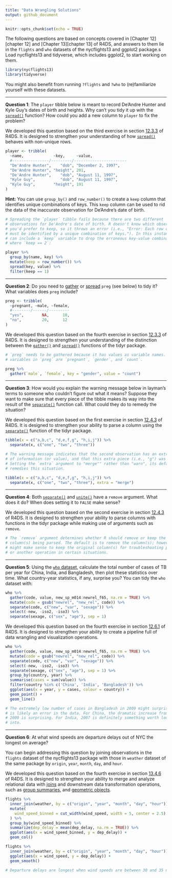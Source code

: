 ```yaml
---
title: "Data Wrangling Solutions"
output: github_document
---
```


```r
knitr::opts_chunk$set(echo = TRUE)
```

The following questions are based on concepts covered in [Chapter 12][chapter
12] and [Chapter 13][chapter 13] of R4DS, and answers to them lie in the
`flights` and `who` datasets of the nycflights13 and ggplot2 package.s Load
nycflights13 and tidyverse, which includes ggplot2, to start working on them.

```r
library(nycflights13)
library(tidyverse)
```

You might also benefit from running `?flights` and `?who` to (re)familiarize
yourself with these datasets.

--- 

**Question 1**: The `player` tibble below is meant to record De'Andre Hunter and
Kyle Guy's dates of birth and heights. Why can't you tidy it up with the
[`spread()`][12.3.2] function? How could you add a new column to `player` to fix
the problem?

We developed this question based on the third exercise in section
[12.3.3][12.3.3] of R4DS. It is designed to strengthen your understanding of how
[`spread()`][12.3.2] behaves with non-unique rows.

```r
player <- tribble(
  ~name,             ~key,     ~value,
  #----------------/---------/-----------------------
  "De'Andre Hunter",    "dob", "December 2, 1997",
  "De'Andre Hunter", "height", 201,
  "De'Andre Hunter",    "dob", "August 11, 1997",
  "Kyle Guy",           "dob", "August 11, 1997",
  "Kyle Guy",        "height", 191
)
```

**Hint:** You can use `group_by()` and `row_number()` to create a `keep` column
that identifies unique combinations of keys. This `keep` column can be used to
rid the data of the inaccurate observation for De'Andre's date of birth.

```r
# Spreading the `player` tibble fails because there are two different
# observations for De'Andre's date of birth. R doesn't know which observation
# you'd prefer to keep, so it throws an error (i.e., "Error: Each row of output
# must be identified by a unique combination of keys."). In this instance, you
# can include a `keep` variable to drop the erroneous key-value combination
# where `keep == 2`:

player %>% 
  group_by(name, key) %>% 
  mutate(keep = row_number()) %>% 
  spread(key, value) %>% 
  filter(keep == 1)
```

---

**Question 2**: Do you need to [gather][12.3.1] or [spread][12.3.2] `preg` (see
below) to tidy it? What variables does `preg` include?
```r
preg <- tribble(
  ~pregnant, ~male, ~female,
  #--------/------/---------
  "yes",        NA,      10,
  "no",         20,      12
)
```

We developed this question based on the fourth exercise in section
[12.3.3][12.3.3] of R4DS. It is designed to strengthen your understanding of the
distinction between the [`gather()`][12.3.1] and [`spread()`][12.3.2] functions
of the tidyr package.

```r
# `preg` needs to be gathered because it has values as variable names. The
# variables in `preg` are `pregnant`, `gender`, and `count`.

preg %>% 
  gather(`male`, `female`, key = "gender", value = "count")
```

---

**Question 3**: How would you explain the warning message below in layman's
terms to someone who couldn't figure out what it means? Suppose they want to
make sure that every piece of the tibble makes its way into the result of the
[`separate()`][12.4.1] function call. What could they do to remedy the
situation?

We developed this question based on the first exercise in section
[12.4.3][12.4.3] of R4DS. It is designed to strengthen your ability to parse a
column using the [`separate()`][12.4.1] function of the tidyr package.

```r
tibble(x = c("a,b,c", "d,e,f,g", "h,i,j")) %>% 
  separate(x, c("one", "two", "three"))
```

```r
# The warning message indicates that the second observation has an extra piece
# of information (or value), and that this extra piece (i.e., "g") was dropped.
# Setting the `extra` argument to "merge"" rather than "warn", its default,
# remedies this situation.

tibble(x = c("a,b,c", "d,e,f,g", "h,i,j")) %>% 
  separate(x, c("one", "two", "three"), extra = "merge")
```

---

**Question 4**: Both [`separate()`][12.4.1] and [`unite()`][12.4.2] have a
`remove` argument. What does it do? When does setting it to `FALSE` make sense?

We developed this question based on the second exercise in section
[12.4.3][12.4.3] of R4DS. It is designed to strengthen your ability to parse
columns with functions in the tidyr package while making use of arguments such
as `remove`.

```r
# The `remove` argument determines whether R should remove or keep the original
# column(s) being parsed. The default is to remove the column(s); however, it
# might make sense to keep the original column(s) for troubleshooting purposes
# or another operation in certain situations.
```

---

**Question 5**: Using the [`who` dataset][12.6], calculate the total number of
cases of TB per year for China, India, and Bangladesh, then plot these
statistics over time. What country-year statistics, if any, surprise you? You
can tidy the `who` dataset with:

```r
who %>%
  gather(code, value, new_sp_m014:newrel_f65, na.rm = TRUE) %>% 
  mutate(code = gsub("newrel", "new_rel", code)) %>%
  separate(code, c("new", "var", "sexage")) %>% 
  select(-new, -iso2, -iso3) %>% 
  separate(sexage, c("sex", "age"), sep = 1)
```

We developed this question based on the fourth exercise in section
[12.6.1][12.6.1] of R4DS. It is designed to strengthen your ability to create a
pipeline full of data wrangling and visualization operations.

```r
who %>%
  gather(code, value, new_sp_m014:newrel_f65, na.rm = TRUE) %>% 
  mutate(code = gsub("newrel", "new_rel", code)) %>%
  separate(code, c("new", "var", "sexage")) %>% 
  select(-new, -iso2, -iso3) %>% 
  separate(sexage, c("sex", "age"), sep = 1) %>%
  group_by(country, year) %>%
  summarise(cases = sum(value)) %>%
  filter(country %in% c('China', 'India', 'Bangladesh')) %>% 
  ggplot(aes(x = year, y = cases, colour = country)) + 
  geom_point() + 
  geom_line()

# The extremely low number of cases in Bangladesh in 2009 might surprise you. It
# is likely an error in the data. For China, the dramatic increase from 2008 to
# 2009 is surprising. For India, 2007 is definitely something worth looking
# into.
```

---

**Question 6**: At what wind speeds are departure delays out of NYC the longest
on average? 

You can begin addressing this question by joining observations in the `flights`
dataset of the nycflights13 package with those in `weather` dataset of the same
package by `origin`, `year`, `month`, `day`, and `hour`.

We developed this question based on the fourth exercise in section
[13.4.6][13.4.6] of R4DS. It is designed to strengthen your ability to merge and
analyze relational data with [joins][13.4.2] and downstream data transformation operations, such as [group summaries][5.6], and [geometric objects][3.6].

```r
flights %>%
  inner_join(weather, by = c("origin", "year", "month", "day", "hour")) %>%
  mutate(
    wind_speed_binned = cut_width(wind_speed, width = 5, center = 2.5)
  ) %>%
  group_by(wind_speed_binned) %>%
  summarize(dep_delay = mean(dep_delay, na.rm = TRUE)) %>%
  ggplot(aes(x = wind_speed_binned, y = dep_delay)) +
  geom_col()

flights %>%
  inner_join(weather, by = c("origin", "year", "month", "day", "hour")) %>%
  ggplot(aes(x = wind_speed, y = dep_delay)) +
  geom_smooth()

# Departure delays are longest when wind speeds are between 30 and 35 mph.
```

[3.6]: https://r4ds.had.co.nz/data-visualisation.html#geometric-objects
[5.6]: http://r4ds.had.co.nz/transform.html#grouped-summaries-with-summarise
[12]: http://r4ds.had.co.nz/tidy-data.html
[12.3.1]: http://r4ds.had.co.nz/tidy-data.html#gathering
[12.3.2]: http://r4ds.had.co.nz/tidy-data.html#spreading
[12.3.3]: http://r4ds.had.co.nz/tidy-data.html#exercises-22
[12.3.3.4]: https://jrnold.github.io/r4ds-exercise-solutions/tidy-data.html#exercise-12.3.4
[12.4.1]: http://r4ds.had.co.nz/tidy-data.html#separate
[12.4.2]: http://r4ds.had.co.nz/tidy-data.html#unite
[12.4.3]: http://r4ds.had.co.nz/tidy-data.html#exercises-23
[12.4.3.1]: https://jrnold.github.io/r4ds-exercise-solutions/tidy-data.html#exercise-12.4.1
[12.6]: http://r4ds.had.co.nz/tidy-data.html#case-study
[12.6.1]: http://r4ds.had.co.nz/tidy-data.html#exercises-25
[13]: http://r4ds.had.co.nz/relational-data.html
[13.4.2]: http://r4ds.had.co.nz/relational-data.html#inner-join
[13.4.6]: http://r4ds.had.co.nz/relational-data.html#exercises-28